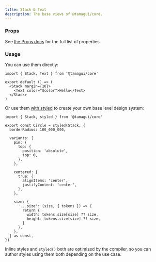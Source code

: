 ```yaml
---
title: Stack & Text
description: The base views of @tamagui/core.
---
```


### Props

See [the Props docs](/docs/intro/props) for the full list of properties.

### Usage

You can use them directly:

```tsx
import { Stack, Text } from '@tamagui/core'

export default () => (
  <Stack margin={10}>
    <Text color="$color">Hello</Text>
  </Stack>
)
```

Or use them [with styled](/docs/core/styled) to create your own base level design system:

```tsx
import { Stack, styled } from '@tamagui/core'

export const Circle = styled(Stack, {
  borderRadius: 100_000_000,

  variants: {
    pin: {
      top: {
        position: 'absolute',
        top: 0,
      },
    },

    centered: {
      true: {
        alignItems: 'center',
        justifyContent: 'center',
      },
    },

    size: {
      '...size': (size, { tokens }) => {
        return {
          width: tokens.size[size] ?? size,
          height: tokens.size[size] ?? size,
        }
      },
    },
  } as const,
})
```

Inline styles and `styled()` both are optimized by the compiler, so you can author styles using them both depending on the use case.
